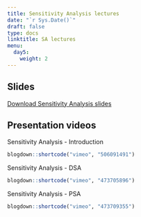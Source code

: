 ---
title: Sensitivity Analysis lectures
date: "`r Sys.Date()`"
draft: false
type: docs
linktitle: SA lectures
menu:
  day5:
    weight: 2
---

## Slides

[Download Sensitivity Analysis slides](../../../Course_Modularization/Sensitivity analysis/slides/SensitivityAnalysisSlides.pptx)

## Presentation videos

Sensitivity Analysis - Introduction

```{r, echo=F}
blogdown::shortcode("vimeo", "506091491")
```

Sensitivity Analysis - DSA

```{r, echo=F}
blogdown::shortcode("vimeo", "473705896")
```

Sensitivity Analysis - PSA

```{r, echo=F}
blogdown::shortcode("vimeo", "473709355")
```

